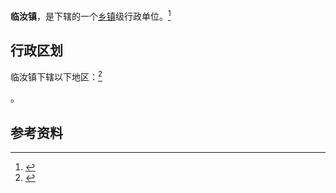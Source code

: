 {{中国乡级行政区|41/04/82/103/000}}

'''临汝镇'''，是{{PRC admin/fullname|41/04/82/103/000|3}}下辖的一个[[乡镇|乡镇]]级行政单位。<ref>{{PRC admin/ref sgc|{{PRC admin/parent|41/04/82/103/000}}}}</ref>

== 行政区划 ==

临汝镇下辖以下地区：<ref>{{PRC admin/ref sgc|41/04/82/103/000}}</ref>

{{PRC admin/children|41/04/82/103/000}}。

== 参考资料 ==

{{reflist}}

{{行政区划小作品}}
{{PRC admin/navcat|41/04/82/103/000}}